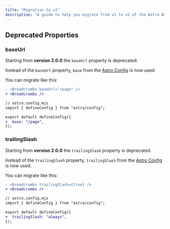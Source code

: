 ```yaml
---
title: "Migration to v2"
description: "A guide to help you migrate from v1 to v2 of the Astro Breadcrumbs."
---
```


## Deprecated Properties

### baseUrl


Starting from **version 2.0.0** the `baseUrl` property is deprecated.

Instead of the `baseUrl` property, `base` from the [Astro Config](https://docs.astro.build/en/reference/configuration-reference/#base) is now used.

You can migrate like this:

```diff lang="astro"
- <Breadcrumbs baseUrl="/page" />
+ <Breadcrumbs />
```

```diff lang="js"
// astro.config.mjs
import { defineConfig } from "astro/config";

export default defineConfig({
+  base: "/page",
});
```

<LinkCard
  title="v1 Documentation"
  href="/configuration/properties/#baseurl"
/>

### trailingSlash


Starting from **version 2.0.0** the `trailingSlash` property is deprecated.

Instead of the `trailingSlash` property, `trailingSlash` from the [Astro Config](https://docs.astro.build/en/reference/configuration-reference/#trailingslash) is now used.

You can migrate like this:

```diff lang="astro"
- <Breadcrumbs trailingSlash={true} />
+ <Breadcrumbs />
```

```diff lang="js"
// astro.config.mjs
import { defineConfig } from "astro/config";

export default defineConfig({
+  trailingSlash: "always",
});
```

<LinkCard
  title="v1 Documentation"
  href="/configuration/properties/#trailingslash"
/>
